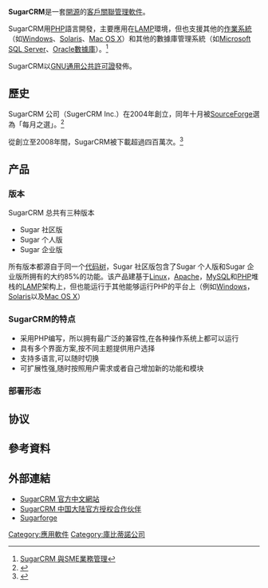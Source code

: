 {{NoteTA|G1=IT|G2=FL}}
'''SugarCRM'''是一套[[開源軟體|開源]]的[[客戶關聯管理|客戶關聯管理]][[軟件|軟件]]。

SugarCRM用[[PHP|PHP]]語言開發，主要應用在[[LAMP|LAMP]]環境，但也支援其他的[[作業系統|作業系統]] （如[[Windows|Windows]]、[[Solaris|Solaris]]、[[Mac_OS_X|Mac OS X]]）和其他的數據庫管理系統（如[[Microsoft_SQL_Server|Microsoft SQL Server]]、[[Oracle數據庫|Oracle數據庫]]）。<ref>[http://seminar.oss.org.tw/download_970718/SugarCRM.pdf SugarCRM  與SME業務管理]{{dead link|date=2017年11月 |bot=InternetArchiveBot |fix-attempted=yes }}</ref>

SugarCRM以[[GNU通用公共許可證|GNU通用公共許可證]]發佈。

== 歷史 ==
SugarCRM 公司（SugerCRM Inc.）在2004年創立，同年十月被[[SourceForge|SourceForge]]選為「每月之選」。<ref>{{Cite web |url=http://sourceforge.net/potm/potm-2004-10.php |title=SourceForge.net: Project of the Month |accessdate=2010-05-19 |archive-date=2007-05-29 |archive-url=https://web.archive.org/web/20070529173535/http://sourceforge.net/potm/potm-2004-10.php |dead-url=no }}</ref>

從創立至2008年間，SugarCRM被下載超過四百萬次。<ref>{{Cite web |url=http://news.cnet.com/8301-10784_3-9866743-7.html |title=SugarCRM lands $20 million venture round |accessdate=2010-05-18 |archive-date=2011-06-16 |archive-url=https://web.archive.org/web/20110616135347/http://news.cnet.com/8301-10784_3-9866743-7.html |dead-url=no }}</ref>

== 产品 ==
=== 版本 ===
SugarCRM 总共有三种版本
* Sugar 社区版
* Sugar 个人版
* Sugar 企业版
所有版本都源自于同一个[[代码树|代码树]]，Sugar 社区版包含了Sugar 个人版和Sugar 企业版所拥有的大约85%的功能。该产品建基于[[Linux|Linux]]，[[Apache|Apache]]，[[MySQL|MySQL]]和[[PHP|PHP]]堆栈的[[LAMP|LAMP]]架构上，但也能运行于其他能够运行PHP的平台上（例如[[Windows|Windows]]，[[Solaris|Solaris]]以及[[Mac_OS_X|Mac OS X]]）

=== SugarCRM的特点 ===

* 采用PHP编写，所以拥有最广泛的兼容性,在各种操作系统上都可以运行
* 具有多个界面方案,按不同主题提供用户选择
* 支持多语言,可以随时切换
* 可扩展性强,随时按照用户需求或者自己增加新的功能和模块

=== 部署形态 ===

== 协议 ==

== 參考資料 ==
<references />

== 外部連結 ==
{{Commonscat|SugarCRM}}
* [https://web.archive.org/web/20101230005111/https://www.sugarcrm.com/crm/cn SugarCRM 官方中文網站]
* [https://web.archive.org/web/20160208080855/http://www.srforce.cn/ SugarCRM 中国大陆官方授权合作伙伴]
* [https://web.archive.org/web/20100705224037/http://www.sugarforge.org/ Sugarforge]

{{Authority control}}
[[Category:應用軟件|Category:應用軟件]]
[[Category:庫比蒂諾公司|Category:庫比蒂諾公司]]